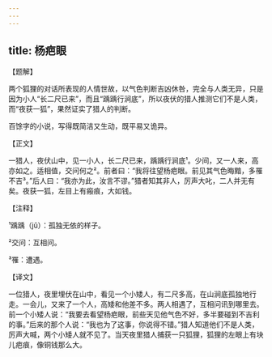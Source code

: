 ```yaml
---
---
---
```

title: 杨疤眼
---




【题解】


两个狐狸的对话所表现的人情世故，以气色判断吉凶休咎，完全与人类无异，只是因为小人“长二尺已来”，而且“踽踽行涧底”，所以夜伏的猎人推测它们不是人类，而“夜获一狐”，果然证实了猎人的判断。

百馀字的小说，写得既简洁又生动，既平易又诡异。

【正文】

一猎人，夜伏山中，见一小人，长二尺已来，踽踽行涧底¹。少间，又一人来，高亦如之。适相值，交问何之²。前者曰：“我将往望杨疤眼。前见其气色晦黯，多罹不吉³。”后人曰：“我亦为此，汝言不谬。”猎者知其非人，厉声大叱，二人并无有矣。夜获一狐，左目上有瘢痕，大如钱。





【注释】


¹踽踽（jǔ）：孤独无依的样子。

²交问：互相问。

³罹：遭遇。





【译文】


一位猎人，夜里埋伏在山中，看见一个小矮人，有二尺多高，在山涧底孤独地行走。一会儿，又来了一个人，高矮和他差不多。两人相遇了，互相问讯到哪里去。前一个小矮人说：“我要去看望杨疤眼，前些天见他气色不好，多半要碰到不吉利的事。”后来的那个人说：“我也为了这事，你说得不错。”猎人知道他们不是人类，厉声大喊，两个小矮人就不见了。当天夜里猎人捕获一只狐狸，狐狸的左眼上有块儿疤痕，像铜钱那么大。